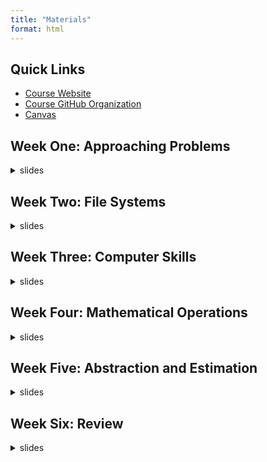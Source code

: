 ```yaml
---
title: "Materials"
format: html
---
```


## Quick Links

- [Course Website](https://allegheny-college-ls-591-spring-2025.github.io/site/)
- [Course GitHub Organization](https://github.com/allegheny-college-ls-591-spring-2025)
- [Canvas](https://allegheny.instructure.com/courses/12601)

## Week One: Approaching Problems

<details>
<summary>slides</summary>
```.markdown
```
[PB&J Activity](https://docs.google.com/document/d/1m7O--TNvEK-KEJefZ7IMXnZ2FGdbTyl9ZqxN2UYQn_0/edit?usp=sharing)
</details>

## Week Two: File Systems

<details>
<summary>slides</summary>
</details>

## Week Three: Computer Skills

<details>
<summary>slides</summary>
</details>

## Week Four: Mathematical Operations

<details>
<summary>slides</summary>
</details>

## Week Five: Abstraction and Estimation

<details>
<summary>slides</summary>
</details>

## Week Six: Review

<details>
<summary>slides</summary>
</details>
